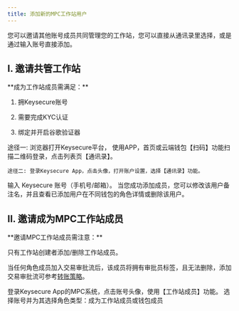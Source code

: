 ---
title: 添加新的MPC工作站用户
---

您可以邀请其他账号成员共同管理您的工作站，您可以直接从通讯录里选择，或是通过输入账号直接添加。

## I. 邀请共管工作站

<Tip> 
**成为工作站成员需满足：**

1. 拥Keysecure账号

2. 需要完成KYC认证

3. 绑定并开启谷歌验证器

</Tip>


<Steps>
<Step title="使通讯录功能">
    途径一: 浏览器打开Keysecure平台， 使用APP，首页或云端钱包【扫码】功能扫描二维码登录，点击列表页【通讯录】。

    途径二: 登录Keysecure App，点击头像，打开账户设置，选择【通讯录】功能。

</Step>
<Step title="输入账号">
    输入 Keysecure 账号（手机号/邮箱）。
</Step>
<Step title="添加成功">
    当您成功添加成员，您可以修改该用户备注名，并且查看已添加用户在不同钱包的角色详情或删除该用户。
</Step>
</Steps>




## II. 邀请成为MPC工作站成员

<Tip> 
**邀请MPC工作站成员需注意：**

只有工作站创建者添加/删除工作站成员。

当任何角色成员加入交易审批流后，该成员将拥有审批员标签，且无法删除，添加交易审批流可参考[转账策略](/help-center/manage-mpc/strategy/transfer)。
</Tip>

<Steps>
<Step title="使用工作站成员功能">
    登录Keysecure App的MPC系统，点击账号头像，使用【工作站成员】功能。

</Step>
<Step title="角色类型">
   选择账号并为其选择角色类型：成为工作站成员或钱包成员
</Step>

</Steps>


